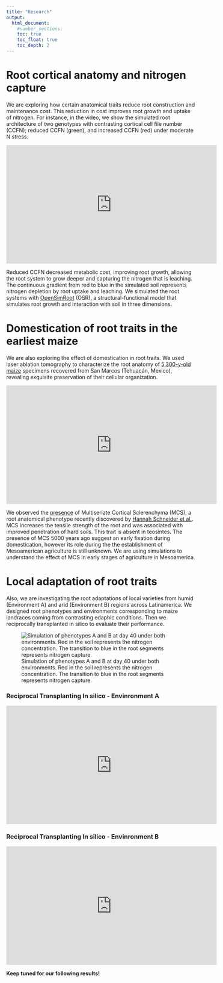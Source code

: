 ```yaml
---
title: "Research"
output: 
  html_document:
    #number_sections:
    toc: true
    toc_float: true
    toc_depth: 2
---
```

<head>
<!-- Google tag (gtag.js) -->
<script async src="https://www.googletagmanager.com/gtag/js?id=G-ERV5WXQZ44"></script>
<script>
  window.dataLayer = window.dataLayer || [];
  function gtag(){dataLayer.push(arguments);}
  gtag('js', new Date());

  gtag('config', 'G-ERV5WXQZ44');
</script>
</head> 

# __Root cortical anatomy and nitrogen capture__

We are exploring how certain anatomical traits reduce root construction and maintenance cost. This reduction in cost improves root growth and uptake of nitrogen. For instance, in the video, we show the simulated root architecture of two genotypes with contrasting cortical cell file number (CCFN); reduced CCFN (green), and increased CCFN (red) under moderate N stress.

<iframe width="560" height="315" src="https://www.youtube.com/embed/Kvpb8mneHgs" title="YouTube video player" frameborder="0" allow="accelerometer; autoplay; clipboard-write; encrypted-media; gyroscope; picture-in-picture; web-share" allowfullscreen></iframe>

Reduced CCFN decreased metabolic cost, improving root growth, allowing the root system to grow deeper and capturing the nitrogen that is leaching. The continuous gradient from red to blue in the simulated soil represents nitrogen depletion by root uptake and leaching. We simulated the root systems with [OpenSimRoot](https://rootmodels.gitlab.io/) (OSR), a structural-functional model that simulates root growth and interaction with soil in three dimensions.


# __Domestication of root traits in the earliest maize__

We are also exploring the effect of domestication in root traits. We used laser ablation tomography to characterize the root anatomy of [5,300-y-old maize](https://www.pnas.org/doi/full/10.1073/pnas.1609701113) specimens recovered from San Marcos (Tehuacán, Mexico), revealing exquisite preservation of their cellular organization. 

<iframe width="560" height="315" src="https://www.youtube.com/embed/XZTEIv52eaw" title="YouTube video player" frameborder="0" allow="accelerometer; autoplay; clipboard-write; encrypted-media; gyroscope; picture-in-picture; web-share" allowfullscreen></iframe>

We observed the [presence](https://www.pnas.org/doi/10.1073/pnas.2110245119) of Multiseriate Cortical Sclerenchyma (MCS), a root anatomical phenotype recently discovered by [Hannah Schneider et al.](https://www.pnas.org/doi/10.1073/pnas.2012087118). MCS increases the tensile strength of the root and was associated with improved penetration of hard soils. This trait is absent in teosintes. The presence of MCS 5000 years ago suggest an early fixation during domestication, however its role during the the establishment of Mesoamerican agriculture is still unknown. We are using simulations to understand the effect of MCS in early stages of agriculture in Mesoamerica. 


# __Local adaptation of root traits__

Also, we are investigating the root adaptations of local varieties from humid (Environment A) and arid (Environment B)  regions across Latinamerica. We designed root phenotypes and environments corresponding to maize landraces coming from contrasting edaphic conditions. Then we reciprocally transplanted in silico to evaluate their performance.


![Simulation of phenotypes A and B at day 40 under both environments. Red in the soil represents the nitrogen concentration. The transition to blue in the root segments represents nitrogen capture.](reciprocal.png)

### Reciprocal Transplanting In silico - Envinronment A

<iframe width="560" height="315" src="https://www.youtube.com/embed/woIibJjGRpo" title="YouTube video player" frameborder="0" allow="accelerometer; autoplay; clipboard-write; encrypted-media; gyroscope; picture-in-picture; web-share" allowfullscreen></iframe>

### Reciprocal Transplanting In silico - Envinronment B

<iframe width="560" height="315" src="https://www.youtube.com/embed/toQBu0TGq3E" title="YouTube video player" frameborder="0" allow="accelerometer; autoplay; clipboard-write; encrypted-media; gyroscope; picture-in-picture; web-share" allowfullscreen></iframe>

**Keep tuned for our following results!**







